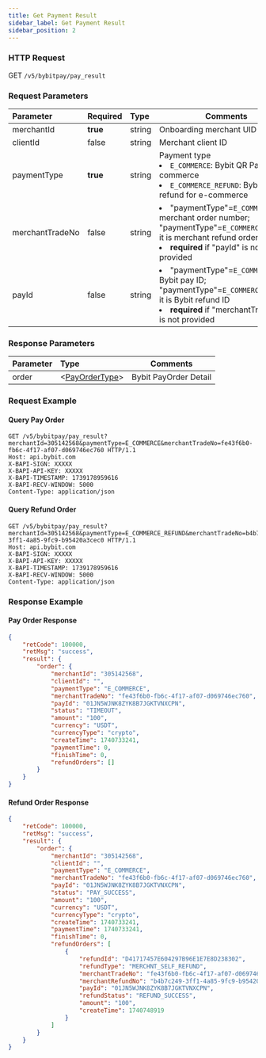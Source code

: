 ```yaml
---
title: Get Payment Result
sidebar_label: Get Payment Result
sidebar_position: 2
---
```

### HTTP Request
GET `/v5/bybitpay/pay_result`

### Request Parameters
| Parameter | Required | Type | Comments|
|:----- |:-------|:-----|------ |
|merchantId |**true** |string |Onboarding merchant UID|
|clientId |false|string |Merchant client ID|
|paymentType|**true** |string|Payment type <li>`E_COMMERCE`: Bybit QR Pay for e-commerce</li><li>`E_COMMERCE_REFUND`: Bybit QR Pay refund for e-commerce</li>|
|merchantTradeNo|false |string|<li>"paymentType"=`E_COMMERCE`: it is merchant order number; "paymentType"=`E_COMMERCE_REFUND`: it is merchant refund order number</li><li><b>required</b> if "payId" is not provided</li>|
|payId|false |string|<li>"paymentType"=`E_COMMERCE`: it is Bybit pay ID; "paymentType"=`E_COMMERCE_REFUND`: it is Bybit refund ID</li><li><b>required</b> if "merchantTradeNo" is not provided</li>|

### Response Parameters
| Parameter | Type | Comments|
|:----- |:-----|----- |
|order |&lt;[PayOrderType](../data-model/pay-order)&gt; |Bybit PayOrder Detail|

### Request Example
#### Query Pay Order
```http
GET /v5/bybitpay/pay_result?merchantId=305142568&paymentType=E_COMMERCE&merchantTradeNo=fe43f6b0-fb6c-4f17-af07-d069746ec760 HTTP/1.1
Host: api.bybit.com
X-BAPI-SIGN: XXXXX
X-BAPI-API-KEY: XXXXX
X-BAPI-TIMESTAMP: 1739178959616
X-BAPI-RECV-WINDOW: 5000
Content-Type: application/json
```

#### Query Refund Order
```http
GET /v5/bybitpay/pay_result?merchantId=305142568&paymentType=E_COMMERCE_REFUND&merchantTradeNo=b4b7c249-3ff1-4a85-9fc9-b95420a3cec0 HTTP/1.1
Host: api.bybit.com
X-BAPI-SIGN: XXXXX
X-BAPI-API-KEY: XXXXX
X-BAPI-TIMESTAMP: 1739178959616
X-BAPI-RECV-WINDOW: 5000
Content-Type: application/json
```

### Response Example
#### Pay Order Response
```json
{
    "retCode": 100000,
    "retMsg": "success",
    "result": {
        "order": {
            "merchantId": "305142568",
            "clientId": "",
            "paymentType": "E_COMMERCE",
            "merchantTradeNo": "fe43f6b0-fb6c-4f17-af07-d069746ec760",
            "payId": "01JN5WJNK8ZYK8B7JGKTVNXCPN",
            "status": "TIMEOUT",
            "amount": "100",
            "currency": "USDT",
            "currencyType": "crypto",
            "createTime": 1740733241,
            "paymentTime": 0,
            "finishTime": 0,
            "refundOrders": []
        }
    }
}
```

#### Refund Order Response
```json
{
    "retCode": 100000,
    "retMsg": "success",
    "result": {
        "order": {
            "merchantId": "305142568",
            "clientId": "",
            "paymentType": "E_COMMERCE",
            "merchantTradeNo": "fe43f6b0-fb6c-4f17-af07-d069746ec760",
            "payId": "01JN5WJNK8ZYK8B7JGKTVNXCPN",
            "status": "PAY_SUCCESS",
            "amount": "100",
            "currency": "USDT",
            "currencyType": "crypto",
            "createTime": 1740733241,
            "paymentTime": 1740733241,
            "finishTime": 0,
            "refundOrders": [
                {
                    "refundId": "D41717457E604297B96E1E7E8D238302",
                    "refundType": "MERCHNT_SELF_REFUND",
                    "merchantTradeNo": "fe43f6b0-fb6c-4f17-af07-d069746ec760",
                    "merchantRefundNo": "b4b7c249-3ff1-4a85-9fc9-b95420a3cec0",
                    "payId": "01JN5WJNK8ZYK8B7JGKTVNXCPN",
                    "refundStatus": "REFUND_SUCCESS",
                    "amount": "100",
                    "createTime": 1740748919
                }
            ]
        }
    }
}
```
